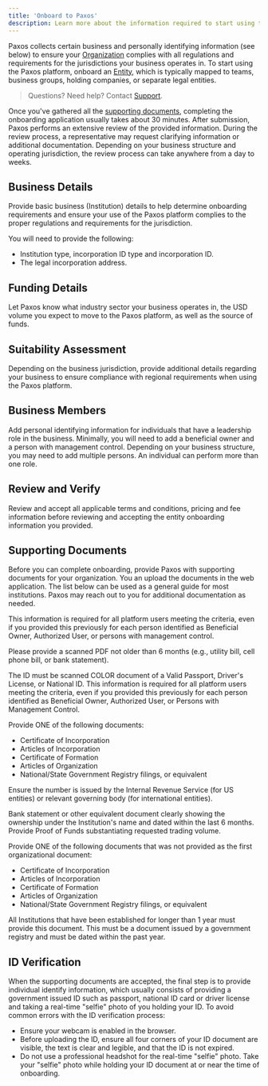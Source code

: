 ```yaml
---
title: 'Onboard to Paxos'
description: Learn more about the information required to start using the Paxos process.
---
```


[Support]: https://support.paxos.com
[create API credentials]: /guides/developer/credentials
[submit-request]: https://support.paxos.com/hc/en-us/requests/new
[em]: /dashboard/roles#entity-manager
[Developer]: /dashboard/roles#developer
[api]: https://dashboard.sandbox.paxos.com/admin/api

[org]: /dashboard/organization#organization
[entity]: /dashboard/organization#entity

Paxos collects certain business and personally identifying information (see below) to ensure your [Organization][org] complies with all regulations and requirements for the jurisdictions your business operates in.
To start using the Paxos platform, onboard an [Entity][entity], which is typically mapped to teams, business groups, holding companies, or separate legal entities.

> Questions? Need help? Contact [Support].

Once you've gathered all the [supporting documents](#supporting-docs), completing the onboarding application usually takes about 30 minutes.
After submission, Paxos performs an extensive review of the provided information.
During the review process, a representative may request clarifying information or additional documentation.
Depending on your business structure and operating jurisdiction, the review process can take anywhere from a day to weeks.

## Business Details

Provide basic business (Institution) details to help determine onboarding requirements and ensure your use of the Paxos platform complies to the proper regulations and requirements for the jurisdiction.

You will need to provide the following:

- Institution type, incorporation ID type and incorporation ID.
- The legal incorporation address.

## Funding Details

Let Paxos know what industry sector your business operates in, the USD volume you expect to move to the Paxos platform, as well as the source of funds.

## Suitability Assessment

Depending on the business jurisdiction, provide additional details regarding your business to ensure compliance with regional requirements when using the Paxos platform.

## Business Members

Add personal identifying information for individuals that have a leadership role in the business.
Minimally, you will need to add a beneficial owner and a person with management control.
Depending on your business structure, you may need to add multiple persons.
An individual can perform more than one role.

## Review and Verify

Review and accept all applicable terms and conditions, pricing and fee information before reviewing and accepting the entity onboarding information you provided.

## Supporting Documents

Before you can complete onboarding, provide Paxos with supporting documents for your organization.
You an upload the documents in the web application.
The list below can be used as a general guide for most institutions.
Paxos may reach out to you for additional documentation as needed.

<AccordionGroup>

<Accordion title="Proof of Residential Address for all Beneficial Owners, Authorized Users and Persons with Management Control" id="proof-residential-address">

This information is required for all platform users meeting the criteria, even if you provided this previously for each person identified as Beneficial Owner, Authorized User, or persons with management control.

Please provide a scanned PDF not older than 6 months (e.g., utility bill, cell phone bill, or bank statement).

</Accordion>

<Accordion title="Valid ID for all Beneficial Owners, Authorized Users and Persons with Management Control" id="valid-id">

The ID must be scanned COLOR document of a Valid Passport, Driver's License, or National ID. 
This information is required for all platform users meeting the criteria, even if you provided this previously for each person identified as Beneficial Owner, Authorized User, or Persons with Management Control.

</Accordion>

<Accordion title="Organizational Documents" id="organizational-documents">

Provide ONE of the following documents:

- Certificate of Incorporation
- Articles of Incorporation
- Certificate of Formation
- Articles of Organization
- National/State Government Registry filings, or equivalent

</Accordion>

<Accordion title="Evidence of Tax Identification Number / Registration Number" id="tax-identification">

Ensure the number is issued by the Internal Revenue Service (for US entities) or relevant governing body (for international entities).

</Accordion>

<Accordion title="Proof of Funds" id="proof-funds">

Bank statement or other equivalent document clearly showing the ownership under the Institution's name and dated within the last 6 months. Provide Proof of Funds substantiating requested trading volume.

</Accordion>

<Accordion title="Second Organizational Document" id="second-organizational-document">

Provide ONE of the following documents that was not provided as the first organizational document: 

- Certificate of Incorporation
- Articles of Incorporation
- Certificate of Formation
- Articles of Organization
- National/State Government Registry filings, or equivalent

</Accordion>

<Accordion title="Certificate of Good Standing or Equivalent" id="certificate-good-standing">

All Institutions that have been established for longer than 1 year must provide this document. This must be a document issued by a government registry and must be dated within the past year.

</Accordion>

</AccordionGroup>

## ID Verification

When the supporting documents are accepted, the final step is to provide individual identify information, which usually consists of providing a government issued ID such as passport, national ID card or driver license and taking a real-time "selfie" photo of you holding your ID.
To avoid common errors with the ID verification process:

- Ensure your webcam is enabled in the browser.
- Before uploading the ID, ensure all four corners of your ID document are visible, the text is clear and legible, and that the ID is not expired.
- Do not use a professional headshot for the real-time "selfie" photo. Take your "selfie" photo while holding your ID document at or near the time of onboarding.

